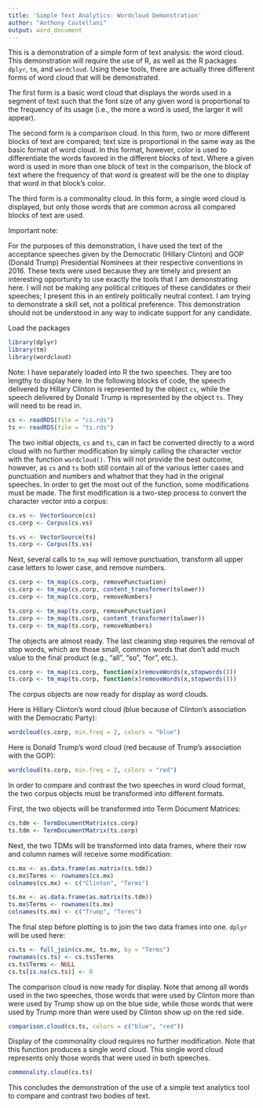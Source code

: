 ```yaml
---
title: 'Simple Text Analytics: Wordcloud Demonstration'
author: "Anthony Castellani"
output: word_document
---
```



This is a demonstration of a simple form of text analysis: the word cloud. This demonstration will require the use of R, as well as the R packages `dplyr`, `tm`, and `wordcloud`. Using these tools, there are actually three different forms of word cloud that will be demonstrated.


The first form is a basic word cloud that displays the words used in a segment of text such that the font size of any given word is proportional to the frequency of its usage (i.e., the more a word is used, the larger it will appear).


The second form is a comparison cloud. In this form, two or more different blocks of text are compared; text size is proportional in the same way as the basic format of word cloud. In this format, however, color is used to differentiate the words favored in the different blocks of text. Where a given word is used in more than one block of text in the comparison, the block of text where the frequency of that word is greatest will be the one to display that word in that block's color.


The third form is a commonality cloud. In this form, a single word cloud is displayed, but only those words that are common across all compared blocks of text are used.


Important note:


For the purposes of this demonstration, I have used the text of the acceptance speeches given by the Democratic (Hillary Clinton) and GOP (Donald Trump) Presidential Nominees at their respective conventions in 2016. These texts were used because they are timely and present an interesting opportunity to use exactly the tools that I am demonstrating here. I will not be making any political critiques of these candidates or their speeches; I present this in an entirely politically neutral context. I am trying to demonstrate a skill set, not a political preference. This demonstration should not be understood in any way to indicate support for any candidate.


Load the packages
```r
library(dplyr)
library(tm)
library(wordcloud)
```


Note:
I have separately loaded into R the two speeches. They are too lengthy to display here. In the following blocks of code, the speech delivered by Hillary Clinton is represented by the object `cs`, while the speech delivered by Donald Trump is represented by the object `ts`. They will need to be read in.
```r
cs <- readRDS(file = "cs.rds")
ts <- readRDS(file = "ts.rds")
```


The two initial objects, `cs` and `ts`, can in fact be converted directly to a word cloud with no further modification by simply calling the character vector with the function `wordcloud()`. This will not provide the best outcome, however, as `cs` and `ts` both still contain all of the various letter cases and punctuation and numbers and whatnot that they had in the original speeches. In order to get the most out of the function, some modifications must be made.
The first modification is a two-step process to convert the character vector into a corpus:
```r
cs.vs <- VectorSource(cs)
cs.corp <- Corpus(cs.vs)

ts.vs <- VectorSource(ts)
ts.corp <- Corpus(ts.vs)
```


Next, several calls to `tm_map` will remove punctuation, transform all upper case letters to lower case, and remove numbers.
```r
cs.corp <- tm_map(cs.corp, removePunctuation)
cs.corp <- tm_map(cs.corp, content_transformer(tolower))
cs.corp <- tm_map(cs.corp, removeNumbers)

ts.corp <- tm_map(ts.corp, removePunctuation)
ts.corp <- tm_map(ts.corp, content_transformer(tolower))
ts.corp <- tm_map(ts.corp, removeNumbers)
```


The objects are almost ready. The last cleaning step requires the removal of stop words, which are those small, common words that don't add much value to the final product (e.g., "all", "so", "for", etc.).
```r
cs.corp <- tm_map(cs.corp, function(x)removeWords(x,stopwords()))
ts.corp <- tm_map(ts.corp, function(x)removeWords(x,stopwords()))
```


The corpus objects are now ready for display as word clouds.


Here is Hillary Clinton's word cloud (blue because of Clinton's association with the Democratic Party):
```r
wordcloud(cs.corp, min.freq = 2, colors = "blue")
```


Here is Donald Trump's word cloud (red because of Trump's association with the GOP):
```r
wordcloud(ts.corp, min.freq = 2, colors = "red")
```


In order to compare and contrast the two speeches in word cloud format, the two corpus objects must be transformed into different formats.


First, the two objects will be transformed into Term Document Matrices:
```r
cs.tdm <- TermDocumentMatrix(cs.corp)
ts.tdm <- TermDocumentMatrix(ts.corp)
```


Next, the two TDMs will be transformed into data frames, where their row and column names will receive some modification:
```r
cs.mx <- as.data.frame(as.matrix(cs.tdm))
cs.mx$Terms <- rownames(cs.mx)
colnames(cs.mx) <- c("Clinton", "Terms")

ts.mx <- as.data.frame(as.matrix(ts.tdm))
ts.mx$Terms <- rownames(ts.mx)
colnames(ts.mx) <- c("Trump", "Terms")
```


The final step before plotting is to join the two data frames into one. `dplyr` will be used here:
```r
cs.ts <- full_join(cs.mx, ts.mx, by = "Terms")
rownames(cs.ts) <- cs.ts$Terms
cs.ts$Terms <- NULL
cs.ts[is.na(cs.ts)] <- 0
```


The comparison cloud is now ready for display. Note that among all words used in the two speeches, those words that were used by Clinton more than were used by Trump show up on the blue side, while those words that were used by Trump more than were used by Clinton show up on the red side.
```r
comparison.cloud(cs.ts, colors = c("blue", "red"))
```


Display of the commonality cloud requires no further modification. Note that this function produces a single word cloud. This single word cloud represents only those words that were used in both speeches.
```r
commonality.cloud(cs.ts)
```


This concludes the demonstration of the use of a simple text analytics tool to compare and contrast two bodies of text.